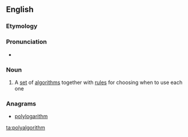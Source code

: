 ==English==

===Etymology===
{{prefix|poly|algorithm}}

===Pronunciation===
* {{audio|en-uk-polyalgorithm.ogg|Audio (UK)}}

===Noun===
{{en-noun}}

# {{mathematics|computing}} A [[set]] of [[algorithm]]s together with [[rule]]s for choosing when to use each one

===Anagrams===
* [[polylogarithm#English|polylogarithm]]

[[ta:polyalgorithm]]